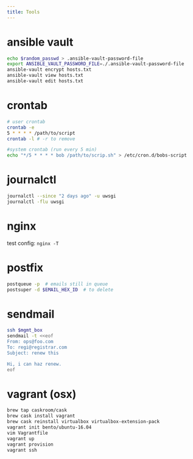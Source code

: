 ```yaml
---
title: Tools
---
```


# ansible vault

``` bash
echo $random_passwd > .ansible-vault-password-file
export ANSIBLE_VAULT_PASSWORD_FILE=./.ansible-vault-password-file
ansible-vault encrypt hosts.txt
ansible-vault view hosts.txt
ansible-vault edit hosts.txt
```

# crontab

``` bash
# user crontab
crontab -e
5 * * * * /path/to/script
crontab -l # -r to remove

#system crontab (run every 5 min)
echo "*/5 * * * * bob /path/to/scrip.sh" > /etc/cron.d/bobs-script
```

# journalctl

``` bash
journalctl --since "2 days ago" -u uwsgi
journalctl -flu uwsgi
```

# nginx

test config: `nginx -T`

# postfix

``` bash
postqueue -p  # emails still in queue
postsuper -d $EMAIL_HEX_ID  # to delete
```

# sendmail

``` bash
ssh $mgmt_box
sendmail -t <<eof
From: ops@foo.com
To: regi@registrar.com
Subject: renew this

Hi, i can haz renew.
eof
```

# vagrant (osx)

``` bash
brew tap caskroom/cask
brew cask install vagrant
brew cask reinstall virtualbox virtualbox-extension-pack
vagrant init bento/ubuntu-16.04
vim Vagrantfile
vagrant up
vagrant provision
vagrant ssh
```
